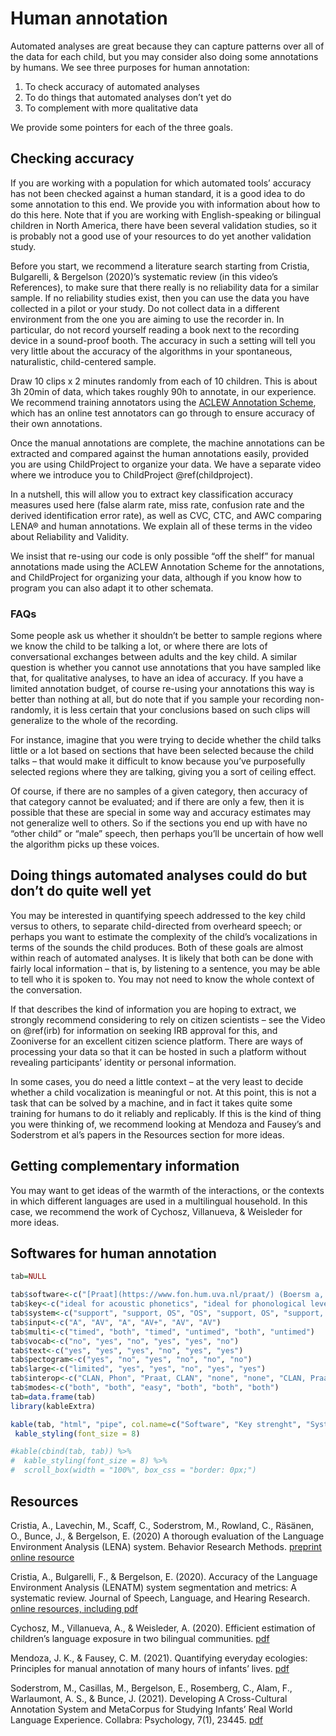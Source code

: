 # Human annotation {#humanannotation}

Automated analyses are great because they can capture patterns over all of the data for each child, but you may consider also doing some annotations by humans. We see three purposes for human annotation:

1. To check accuracy of automated analyses
2. To do things that automated analyses don't yet do
3. To complement with more qualitative data

We provide some pointers for each of the three goals.

## Checking accuracy

If you are working with a population for which automated tools' accuracy has not been checked against a human standard, it is a good idea to do some annotation to this end. We provide you with information about how to do this here. Note that if you are working with English-speaking or bilingual children in North America, there have been several validation studies, so it is probably not a good use of your resources to do yet another validation study.

Before you start, we recommend a literature search starting from Cristia, Bulgarelli, & Bergelson (2020)’s systematic review (in this video's References), to make sure that there really is no reliability data for a similar sample. If no reliability studies exist, then you can use the data you have collected in a pilot or your study. Do not collect data in a different environment from the one you are aiming to use the recorder in. In particular, do not record yourself reading a book next to the recording device in a sound-proof booth. The accuracy in such a setting will tell you very little about the accuracy of the algorithms in your spontaneous, naturalistic, child-centered sample.

Draw 10 clips x 2 minutes randomly from each of 10 children. This is about 3h 20min of data, which takes roughly 90h to annotate, in our experience. We recommend training annotators using the [ACLEW Annotation Scheme](https://osf.io/b2jep/), which has an online test annotators can go through to ensure accuracy of their own annotations. 

Once the manual annotations are complete, the machine annotations can be extracted and compared against the human annotations easily, provided you are using ChildProject to organize your data. We have a separate video where we introduce you to ChildProject \@ref(childproject).

In a nutshell, this will allow you to extract key classification accuracy measures used here (false alarm rate, miss rate, confusion rate and the derived identification error rate), as well as CVC, CTC, and AWC comparing LENA® and human annotations. We explain all of these terms in the video about Reliability and Validity.

We insist that re-using our code is only possible “off the shelf” for manual annotations made using the ACLEW Annotation Scheme for the annotations, and ChildProject for organizing your data, although if you know how to program you can also  adapt it to other schemata.

### FAQs

Some people ask us whether it shouldn't be better to sample regions where we know the child to be talking a lot, or where there are lots of conversational exchanges between adults and the key child. A similar question is whether you cannot use annotations that you have sampled like that, for qualitative analyses, to have an idea of accuracy. If you have a limited annotation budget, of course re-using your annotations this way is better than nothing at all, but do note that if you sample your recording non-randomly, it is less certain that your conclusions based on such clips will generalize to the whole of the recording. 

For instance, imagine that you were trying to decide whether the child talks little or a lot based on sections that have been selected because the child talks -- that would make it difficult to know because you've purposefully selected regions where they are talking, giving you a sort of ceiling effect. 

Of course, if there are no samples of a given category, then accuracy of that category cannot be evaluated; and if there are only a few, then it is possible that these are special in some way and accuracy estimates may not generalize well to others. So if the sections you end up with have no "other child" or "male" speech, then perhaps you'll be uncertain of how well the algorithm picks up these voices. 



## Doing things automated analyses could do but don't do quite well yet

You may be interested in quantifying speech addressed to the key child versus to others, to separate child-directed from overheard speech; or perhaps you want to estimate the complexity of the child's vocalizations in terms of the sounds the child produces. Both of these goals are almost within reach of automated analyses. It is likely that both can be done with fairly local information -- that is, by listening to a sentence, you may be able to tell who it is spoken to. You may not need to know the whole context of the conversation.

If that describes the kind of information you are hoping to extract, we strongly recommend considering to rely on citizen scientists -- see the Video on \@ref(irb) for information on seeking IRB approval for this, and Zooniverse for an excellent citizen science platform. There are ways of processing your data so that it can be hosted in such a platform without revealing participants' identity or personal information.

In some cases, you do need a little context -- at the very least to decide whether a child vocalization is meaningful or not. At this point, this is not a task that can be solved by a machine, and in fact it takes quite some training for humans to do it reliably and replicably. If this is the kind of thing you were thinking of, we recommend looking at Mendoza and Fausey's and Soderstrom et al's papers in the Resources section for more ideas.

## Getting complementary information

You may want to get ideas of the warmth of the interactions, or the contexts in which different languages are used in a multilingual household. In this case, we recommend the work of Cychosz, Villanueva, & Weisleder for more ideas.

## Softwares for human annotation

\tiny

```r

tab=NULL

tab$software<-c("[Praat](https://www.fon.hum.uva.nl/praat/) (Boersm a, 2009)", "[Phon] (https://www.phon.ca/phon-manual/getting_started.html) (Rose et al. 2007)", "[Transcri berAG](http://transag.sourceforge.net/)", "[Datavyu] (http://www.datavyu.org/) (Datavyu Team, 2014)", "[ELAN] (https://tla.mpi.nl/tools/tla-tools/elan/) (Sloetjes & Wittenbu rg, 2008)", "[CLAN] (http://childes.psy.cmu.edu/) (MacWhi nney, 2000)")
tab$key<-c("ideal for acoustic phonetics", "ideal for phonological level", "'recommended' by LENA", "User-defined key strokes", "Multi-stream, use of template, interopera ble", "Ideal for lexicon and grammar")
tab$system<-c("support", "support, OS", "OS", "support, OS", "support, OS", "support")
tab$input<-c("A", "AV", "A", "AV+", "AV", "AV")
tab$multi<-c("timed", "both", "timed", "untimed", "both", "untimed")
tab$vocab<-c("no", "yes", "no", "yes", "yes", "no")
tab$text<-c("yes", "yes", "yes", "no", "yes", "yes")
tab$pectogram<-c("yes", "no", "yes", "no", "no", "no")
tab$large<-c("limited", "yes", "yes", "no", "yes", "yes")
tab$interop<-c("CLAN, Phon", "Praat, CLAN", "none", "none", "CLAN, Praat Transcriber, AG, ...", "Praat, Phon, ELAN")
tab$modes<-c("both", "both", "easy", "both", "both", "both")
tab=data.frame(tab)
library(kableExtra)

kable(tab, "html", "pipe", col.name=c("Software", "Key strenght", "System", "Input", "Multitier", "Closed vocab", "Free text", "Spectogram", "Large files", "Interoperability", "Modes"), align=c("l", "l", "l", "l", "l", "l", "l", "l", "l", "l", "l"))  %>%
 kable_styling(font_size = 8)

#kable(cbind(tab, tab)) %>%
#  kable_styling(font_size = 8) %>%
#  scroll_box(width = "100%", box_css = "border: 0px;")

```
\normalsize

## Resources

Cristia, A., Lavechin, M., Scaff, C., Soderstrom, M., Rowland, C., Räsänen, O., Bunce, J., & Bergelson, E. (2020) A thorough evaluation of the Language Environment Analysis (LENA) system. Behavior Research Methods. [preprint](https://osf.io/mxr8s) [online resource](https://osf.io/zdg6s/)

Cristia, A., Bulgarelli, F., & Bergelson, E. (2020). Accuracy of the Language Environment Analysis (LENATM) system segmentation and metrics: A systematic review. Journal of Speech, Language, and Hearing Research. [online resources, including pdf](https://osf.io/4nhms/)

Cychosz, M., Villanueva, A., & Weisleder, A. (2020). Efficient estimation of children's language exposure in two bilingual communities. [pdf](https://psyarxiv.com/dy6v2/download?format=pdf)

Mendoza, J. K., & Fausey, C. M. (2021). Quantifying everyday ecologies: Principles for manual annotation of many hours of infants' lives. [pdf](https://psyarxiv.com/79vwe/download?format=pdf)

Soderstrom, M., Casillas, M., Bergelson, E., Rosemberg, C., Alam, F., Warlaumont, A. S., & Bunce, J. (2021). Developing A Cross-Cultural Annotation System and MetaCorpus for Studying Infants’ Real World Language Experience. Collabra: Psychology, 7(1), 23445. [pdf](https://psyarxiv.com/bf63y/download?format=pdf)
